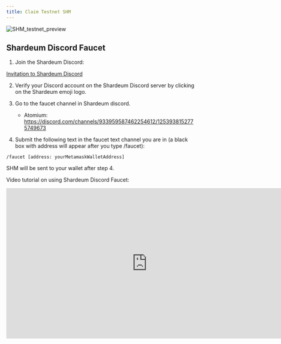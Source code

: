 ```yaml
---
title: Claim Testnet SHM
---
```


![SHM_testnet_preview](/img/claim/SHM_testnet_preview.jpg)


## Shardeum Discord Faucet

1. Join the Shardeum Discord:

[Invitation to Shardeum Discord](https://discord.com/invite/shardeum)

2. Verify your Discord account on the Shardeum Discord server by clicking on the Shardeum emoji logo.

3. Go to the faucet channel in Shardeum discord.

    - Atomium: https://discord.com/channels/933959587462254612/1253938152775749673


4. Submit the following text in the faucet text channel you are in (a black box with address will appear after you type /faucet):
```
/faucet [address: yourMetamaskWalletAddress]
```
SHM will be sent to your wallet after step 4.

Video tutorial on using Shardeum Discord Faucet:

<iframe width="750" height="400" src="https://www.youtube.com/embed/78xGkWWkXB8?si=hsVgaZe51rsWKZnO" title="YouTube video player" frameborder="0" allow="accelerometer; autoplay; clipboard-write; encrypted-media; gyroscope; picture-in-picture; web-share" referrerpolicy="strict-origin-when-cross-origin" allowfullscreen></iframe>
